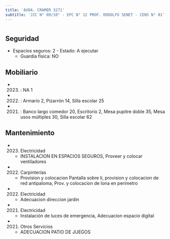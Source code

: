 ```yaml
---
title: 'AVDA. CRAMER 3271'
subtitle: 'JIC N° 09/10° - EPC N° 12 PROF. RODOLFO SENET - CENS N° 81'
---
```


#


## Seguridad

*  Espacios seguros: 2 - Estado: A ejecutar 
    + Guardia física: NO





## Mobiliario

*  (2023) : NA 1 

*  (2022) : Armario 2, Pizarrón 14, Silla escolar 25 

*  (2021) : Banco largo comedor 20, Escritorio 2, Mesa pupitre doble 35, Mesa usos múltiples 30, Silla escolar 62 





## Mantenimiento

*  (2023) Electricidad 
    + INSTALACION EN ESPACIOS SEGUROS, Proveer y colocar ventiladores

*  (2022) Carpinterías 
    + Provision y colocacion Pantalla sobre li, provision y colocacion de red antipaloma, Prov. y colocacion de lona en perimetro

*  (2022) Electricidad 
    + Adecuacion direccion jardin

*  (2021) Electricidad 
    + Instalación de luces de emergencia, Adecuacion espacio digital

*  (2021) Otros Servicios 
    + ADECUACION PATIO DE JUEGOS



